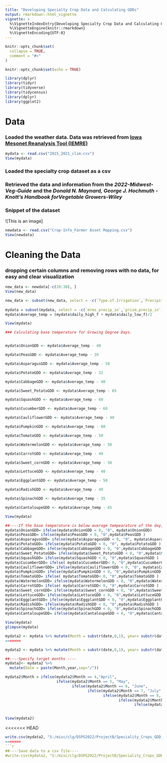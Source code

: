 ```yaml
---
title: "Developing Specialty Crop Data and Calculating GDDs"
output: rmarkdown::html_vignette
vignette: >
  %\VignetteIndexEntry{Developing Specialty Crop Data and Calculating GDDs}
  %\VignetteEngine{knitr::rmarkdown}
  %\VignetteEncoding{UTF-8}
---
```


```r
knitr::opts_chunk$set(
  collapse = TRUE,
  comment = "#>"
)
```
```r
knitr::opts_chunk$set(echo = TRUE)
```

```r
library(dplyr)
library(tidyr)
library(tidyverse)
library(tidycensus)
library(dplyr)
library(ggplot2)
```


# Data

### Loaded the weather data. Data was retrieved from [**Iowa Mesonet Reanalysis Tool (IEMRE)**](https://mesonet.agron.iastate.edu/iemre/)

```r
mydata <- read.csv("2015_2021_clim.csv")
View(mydata)
```

### Loaded the specialty crop dataset as a csv 
### Retrieved the data and information from the *2022-Midwest-Veg-Guide* and the *Donald N. Maynard, George J. Hochmuth -Knott's Handbook forVegetable Growers-Wiley*

### Snippet of the dataset
![This is an image]

```r
newdata <- read.csv("Crop-Info_Farmer Asset Mapping.csv")
View(newdata)
```

# Cleaning the Data
### dropping certain columns and removing rows with no data, for easy and clear visualization

```r
new_data <- newdata[-c(20:38), ] 
View(new_data)

new_data <- subset(new_data, select = -c(`Type.of.Irrigation`,`Precipitation`, `X`, `X.1`))
  
mydata = subset(mydata, select = -c(`mrms_precip_in`,`prism_precip_in`,`X12z_high_f`,`climate_daily_high_f`,`X12z_low_f`,`climate_daily_low_f`,`daily_precip_in`,`X12z_precip_in`,`climate_daily_precip_in` ) )
mydata$Average_temp = (mydata$daily_high_f + mydata$daily_low_f)/2

View(mydata)

### Calculating base temperature for Growing Degree Days. 


mydata$OnionGDD <- mydata$Average_temp - 40

mydata$PeasGDD <- mydata$Average_temp - 39

mydata$AsparagusGDD <- mydata$Average_temp - 50

mydata$PotatoGDD <- mydata$Average_temp - 32

mydata$CabbageGDD <- mydata$Average_temp - 40

mydata$Sweet_PotatoGDD <- mydata$Average_temp - 65

mydata$SquashGDD <- mydata$Average_temp - 60

mydata$CucumberGDD <- mydata$Average_temp - 60

mydata$CauliflowerGDD <- mydata$Average_temp - 40

mydata$PumpkinGDD <- mydata$Average_temp - 60

mydata$TomatoGDD <- mydata$Average_temp - 50

mydata$WatermelonGDD <- mydata$Average_temp - 50

mydata$CarrotGDD <- mydata$Average_temp - 40

mydata$Sweet_cornGDD <- mydata$Average_temp - 50

mydata$LettuceGDD <- mydata$Average_temp - 40

mydata$EggplantGDD <- mydata$Average_temp - 50

mydata$RadishGDD <- mydata$Average_temp - 40

mydata$SpinachGDD <- mydata$Average_temp - 35

mydata$CantaloupeGDD <- mydata$Average_temp - 65

View(mydata)
``` 

```r
##----If the base temperature is below average tempearature of the day, GDD is 0 ----
mydata$OnionGDD= ifelse(mydata$OnionGDD < 0, "0", mydata$OnionGDD)
mydata$PeasGDD= ifelse(mydata$PeasGDD < 0, "0",mydata$PeasGDD )
mydata$AsparagusGDD= ifelse(mydata$AsparagusGDD < 0, "0", mydata$AsparagusGDD )
mydata$PotatoGDD= ifelse(mydata$PotatoGDD < 0, "0", mydata$PotatoGDD )
mydata$CabbageGDD= ifelse(mydata$CabbageGDD < 0, "0",mydata$CabbageGDD )
mydata$Sweet_PotatoGDD= ifelse(mydata$Sweet_PotatoGDD < 0, "0",mydata$Sweet_PotatoGDD )
mydata$SquashGDD= ifelse(mydata$SquashGDD < 0, "0",mydata$SquashGDD )
mydata$CucumberGDD= ifelse( mydata$CucumberGDD< 0, "0",mydata$CucumberGDD )
mydata$CauliflowerGDD= ifelse(mydata$CauliflowerGDD < 0, "0", mydata$CauliflowerGDD)
mydata$PumpkinGDD= ifelse(mydata$PumpkinGDD < 0, "0",mydata$PumpkinGDD )
mydata$TomatoGDD= ifelse( mydata$TomatoGDD< 0, "0",mydata$TomatoGDD )
mydata$WatermelonGDD= ifelse(mydata$WatermelonGDD < 0, "0",mydata$WatermelonGDD )
mydata$CarrotGDD= ifelse( mydata$CarrotGDD< 0, "0",mydata$CarrotGDD )
mydata$Sweet_cornGDD= ifelse(mydata$Sweet_cornGDD < 0, "0",mydata$Sweet_cornGDD )
mydata$LettuceGDD= ifelse(mydata$LettuceGDD < 0, "0",mydata$LettuceGDD )
mydata$EggplantGDD= ifelse(mydata$EggplantGDD < 0, "0",mydata$EggplantGDD )
mydata$RadishGDD= ifelse(mydata$RadishGDD < 0, "0",mydata$RadishGDD )
mydata$SpinachGDD= ifelse(mydata$SpinachGDD < 0, "0",mydata$SpinachGDD )
mydata$CantaloupeGDD= ifelse(mydata$CantaloupeGDD < 0, "0",mydata$CantaloupeGDD )

View(mydata)
glimpse(mydata)
```
```r
mydata2 <- mydata %>% mutate(Month = substr(date,0,1), year= substr(date, (nchar(date)-3), nchar(date))) %>% mutate(Month = ifelse(Month ==1,10,Month))%>% group_by(year, Month) %>% summarise(acc_gdd_onion= sum(as.numeric(OnionGDD)),acc_gdd_peas = sum(as.numeric(PeasGDD)), acc_gdd_asparaguss = sum(as.numeric(AsparagusGDD)), acc_gdd_potato = sum(as.numeric(PotatoGDD)), acc_gdd_cabbage = sum(as.numeric(CabbageGDD)), acc_gdd_sweet_potato = sum(as.numeric(Sweet_PotatoGDD)), acc_gdd_Squash = sum(as.numeric(SquashGDD)), acc_gdd_cucumber = sum(as.numeric(CucumberGDD)), acc_gdd_Cauliflower = sum(as.numeric(CauliflowerGDD)), acc_gdd_Pumpkin = sum(as.numeric(PumpkinGDD)), acc_gdd_Tomato = sum(as.numeric(TomatoGDD)), acc_gdd_Watermelon = sum(as.numeric(WatermelonGDD)), acc_gdd_carrot = sum(as.numeric(CarrotGDD)), acc_gdd_sweet_corn = sum(as.numeric(Sweet_cornGDD)), acc_gdd_lettuce = sum(as.numeric(LettuceGDD)), acc_gdd_Eggplant = sum(as.numeric(EggplantGDD)), acc_gdd_radish = sum(as.numeric(RadishGDD)), acc_gdd_spinach = sum(as.numeric(SpinachGDD)), acc_gdd_cantaloupe = sum(as.numeric(CantaloupeGDD)))
=======
``` 

```r

mydata2 <- mydata %>% mutate(Month = substr(date,0,1), year= substr(date, (nchar(date)-3), nchar(date))) %>% mutate(Month = ifelse(Month ==1,10,Month))%>% group_by(year, Month) %>% summarise(acc_gdd_onion= sum(as.numeric(OnionGDD)),acc_gdd_peas = sum(as.numeric(PeasGDD)), acc_gdd_asparaguss = sum(as.numeric(AsparagusGDD)), acc_gdd_potato = sum(as.numeric(PotatoGDD)), acc_gdd_cabbage = sum(as.numeric(CabbageGDD)), acc_gdd_sweet_potato = sum(as.numeric(Sweet_PotatoGDD)), acc_gdd_Squash = sum(as.numeric(SquashGDD)), acc_gdd_cucumber = sum(as.numeric(CucumberGDD)), acc_gdd_Cauliflower = sum(as.numeric(CauliflowerGDD)), acc_gdd_Pumpkin = sum(as.numeric(PumpkinGDD)), acc_gdd_Tomato = sum(as.numeric(TomatoGDD)), acc_gdd_Watermelon = sum(as.numeric(WatermelonGDD)), acc_gdd_carrot = sum(as.numeric(CarrotGDD)), acc_gdd_sweet_corn = sum(as.numeric(Sweet_cornGDD)), acc_gdd_lettuce = sum(as.numeric(LettuceGDD)), acc_gdd_Eggplant = sum(as.numeric(EggplantGDD)), acc_gdd_radish = sum(as.numeric(RadishGDD)), acc_gdd_spinach = sum(as.numeric(SpinachGDD)), acc_gdd_cantaloupe = sum(as.numeric(CantaloupeGDD)))

##----Specify target months ----
mydata2<- mydata2 %>%
  mutate(Date = paste(Month,year,sep="/"))

mydata2$Month = ifelse(mydata2$Month == 4,"April",
                       ifelse(mydata2$Month == 5, "May",
                              ifelse(mydata2$Month == 6, "June",
                                     ifelse(mydata2$Month == 7, "July",
                                            ifelse(mydata2$Month == 8, "August",
                                                   ifelse(mydata2$Month == 9, "September",
                                                          ifelse(mydata2$Month == 10,"October", mydata2$Month))))))) 

                                                                                                                                                                                                                                                                                               
View(mydata2)

```  



<<<<<<< HEAD
```r
write.csv(mydata2, "S:/misc/clg/DSPG2022/ProjectB/Speciality_Crops_GDD_cleaned_2015-2021.csv", row.names = FALSE)
=======
```r
##----Save data to a csv file----
#write.csv(mydata2, "S:/misc/clg/DSPG2022/ProjectB/Speciality_Crops_GDD_cleaned_2015-2021.csv", row.names = FALSE)
```
